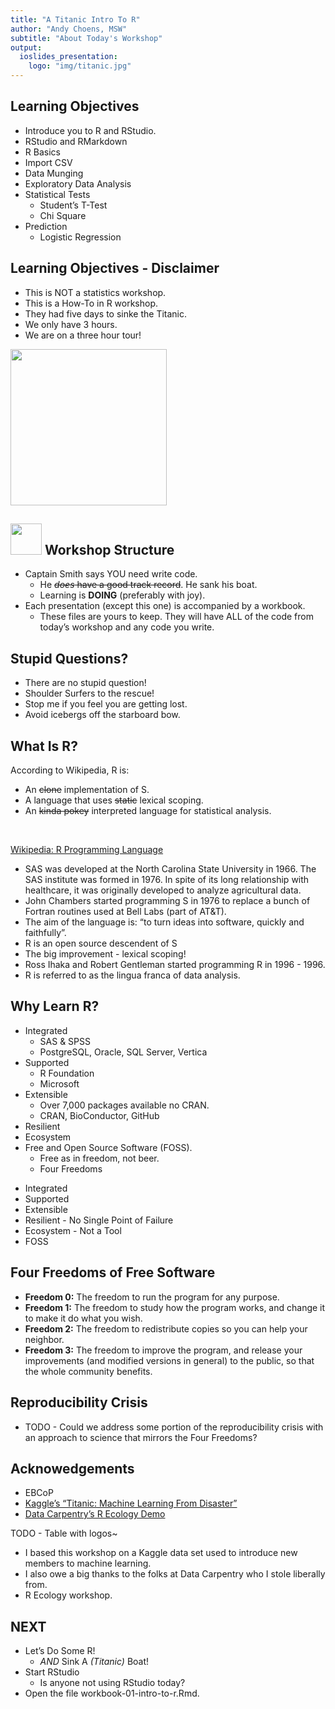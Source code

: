 ```yaml
---
title: "A Titanic Intro To R"
author: "Andy Choens, MSW"
subtitle: "About Today's Workshop"
output:
  ioslides_presentation:
    logo: "img/titanic.jpg"
---
```


## Learning Objectives

- Introduce you to R and RStudio.
- RStudio and RMarkdown
- R Basics
- Import CSV
- Data Munging
- Exploratory Data Analysis
- Statistical Tests
    - Student's T-Test 
    - Chi Square
- Prediction
    - Logistic Regression

## Learning Objectives - Disclaimer

- This is NOT a statistics workshop.
- This is a How-To in R workshop.
- They had five days to sinke the Titanic.
- We only have 3 hours.
- We are on a three hour tour!

<img src="img/gilligan.jpg" height=250px>

## <img src="img/captain-smith-super-small.jpg" height=50px> Workshop Structure

- Captain Smith says YOU need write code.
    - He ~~*does* have a good track record~~. He sank his boat.
    - Learning is **DOING** (preferably with joy).
- Each presentation (except this one) is accompanied by a workbook.
    - These files are yours to keep. They will have ALL of the code
      from today's workshop and any code you write.

## Stupid Questions?

- There are no stupid question!
- Shoulder Surfers to the rescue!
- Stop me if you feel you are getting lost.
- Avoid icebergs off the starboard bow.

## What Is R?

According to Wikipedia, R is:

- An  ~~clone~~ implementation  of S.
- A language that uses ~~static~~ lexical  scoping.
- An  ~~kinda pokey~~ interpreted language for statistical analysis.

<br/>

[Wikipedia: R Programming Language](https://en.wikipedia.org/wiki/R_%28programming_language%29)


<div class="notes">

- SAS was developed at the North Carolina State University
  in 1966. The SAS institute was formed in 1976. In spite of its long
  relationship with healthcare, it was originally developed to analyze
  agricultural data.
- John Chambers started programming S in 1976 to replace a bunch of
  Fortran routines used at Bell Labs (part of AT&T).
- The aim of the language is: "to turn ideas into software, quickly
  and faithfully".
- R is an open source descendent of S
- The big improvement -  lexical scoping!
- Ross Ihaka and Robert Gentleman started programming R in 1996 - 1996.
- R is referred to as the lingua franca of data analysis.

</div>

## Why Learn R?

- Integrated
    - SAS & SPSS
    - PostgreSQL, Oracle, SQL Server, Vertica
- Supported
    - R Foundation
    - Microsoft
- Extensible
    - Over 7,000 packages available no CRAN.
    - CRAN, BioConductor, GitHub
- Resilient
- Ecosystem
- Free and Open Source Software (FOSS).
    - Free as in freedom, not beer.
    - Four Freedoms

<div class="notes">
- Integrated
- Supported
- Extensible
- Resilient - No Single Point of Failure
- Ecosystem - Not a Tool
- FOSS
</div>
## Four Freedoms of Free Software

- **Freedom 0:** The freedom to run the program for any purpose.
- **Freedom 1:** The freedom to study how the program works, and change it to make it do what you wish.
- **Freedom 2:** The freedom to redistribute copies so you can help your neighbor.
- **Freedom 3:** The freedom to improve the program, and release your improvements (and modified versions in general) to the public, so that the whole community benefits.

## Reproducibility Crisis

- TODO - Could we address some portion of the reproducibility crisis
  with an approach to science that mirrors the Four Freedoms?

## Acknowedgements

- EBCoP
- [Kaggle's "Titanic: Machine Learning From Disaster"](http://www.kaggle.com/c/titanic-gettingStarted)
- [Data Carpentry's R Ecology Demo](http://www.datacarpentry.org/)

TODO - Table with logos~

<div class="notes">

- I based this workshop on a Kaggle data set used to introduce new
  members to machine learning.
- I also owe a big thanks to the folks at Data Carpentry who I stole
  liberally from.
- R Ecology workshop. 

</div>
 
## NEXT

- Let's Do Some R!
    - *AND* Sink A *(Titanic)* Boat!
- Start RStudio
    - Is anyone not using RStudio today?
- Open the file workbook-01-intro-to-r.Rmd.
